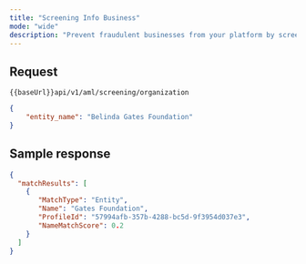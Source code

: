 ```yaml
---
title: "Screening Info Business"
mode: "wide"
description: "Prevent fraudulent businesses from your platform by screening by via PEP, OFAC, AML, Sanction and Adverse media across 200+ countries and 42800+ databases"
---
```




## Request

```text [GET]
{{baseUrl}}api/v1/aml/screening/organization
```

```json Response
{
    "entity_name": "Belinda Gates Foundation"
}
```

## Sample response

```json Response
{
  "matchResults": [
    {
       "MatchType": "Entity",
       "Name": "Gates Foundation",
       "ProfileId": "57994afb-357b-4288-bc5d-9f3954d037e3",
       "NameMatchScore": 0.2
    }
  ]
}
```
